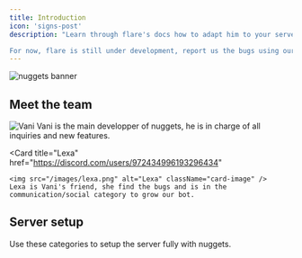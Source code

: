 ```yaml
---
title: Introduction
icon: 'signs-post'
description: "Learn through flare's docs how to adapt him to your server

For now, flare is still under development, report us the bugs using our pro mail or using the [dev server](https://discord.gg/WvWt4TNUyK)."
---
```

<img className="banner-image" src="/images/intro banner nuggets.png" alt="nuggets banner" />

## Meet the team

<CardGroup cols={2}>
  <Card
    title="Vani"
    href="https://discord.com/users/946409574796230697"
  >
    <img src="/images/vani.png" alt="Vani" className="card-image" />
    Vani is the main developper of nuggets, he is in charge of all inquiries and new features.
  </Card>

  <Card
    title="Lexa"
    href="https://discord.com/users/972434996193296434"
  >
    <img src="/images/lexa.png" alt="Lexa" className="card-image" />
    Lexa is Vani's friend, she find the bugs and is in the communication/social category to grow our bot.
  </Card>
</CardGroup>



## Server setup 

Use these categories to setup the server fully with nuggets.

<CardGroup cols={2}>
  <Card
    title="wip"
    icon=""
    href="https://discord.gg/WvWt4TNUyK"
  >
  </Card>
  <Card
    title="wip"
    icon=""
    href="https://discord.gg/WvWt4TNUyK"
  >
  </Card>
  <Card
    title="wip"
    icon=""
    href="https://discord.gg/WvWt4TNUyK"
  >
  </Card>
  <Card
    title="wip"
    icon=""
    href="https://discord.gg/WvWt4TNUyK"
  >
  </Card>
</CardGroup>
